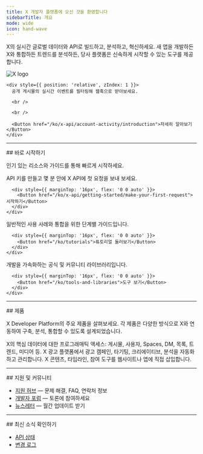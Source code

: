 ```yaml
---
title: X 개발자 플랫폼에 오신 것을 환영합니다
sidebarTitle: 개요
mode: wide
icon: hand-wave
---
```



X의 실시간 글로벌 데이터와 API로 빌드하고, 분석하고, 혁신하세요. 새 앱을 개발하든 X와 통합하든 트렌드를 분석하든, 당사 플랫폼은 신속하게 시작할 수 있는 도구를 제공합니다.

<Card title="필터링 스트림 웹훅: 지금 사용 가능" icon="bolt" iconType="solid">
  <div
    style={{
position: 'relative',
minHeight: '90px'
}}
  >
    <div
      style={{
position: 'absolute',
top: '25%',
left: '85%',
transform: 'translate(-50%, -50%)',
opacity: 0.10,
zIndex: 0,
width: '40%',
maxWidth: '320px',
pointerEvents: 'none',
filter: 'grayscale(1)'
}}
    >
      <img src="/logo/logo.svg" alt="X logo" style={{ width: '100%' }} />
    </div>

    <div style={{ position: 'relative', zIndex: 1 }}>
      공개 게시물의 실시간 이벤트를 필터링해 웹훅으로 받아보세요.

      <br />

      <br />

      <Button href="/ko/x-api/account-activity/introduction">자세히 알아보기</Button>
    </div>
  </div>
</Card>

---

<div id="jump-right-in">
  ## 바로 시작하기
</div>

인기 있는 리소스와 가이드를 통해 빠르게 시작하세요.

<div className="grid md:grid-cols-3 gap-6 my-8">
  <Card title="Quickstart" icon="rocket" iconType="solid" href="/ko/x-api/getting-started/make-your-first-request">
    <div style={{ minHeight: '120px', display: 'flex', flexDirection: 'column' }}>
      <div style={{ flex: '1 1 auto' }}>
        API 키를 만들고 몇 분 안에 X API에 첫 요청을 보내 보세요.
      </div>

      <div style={{ marginTop: '16px', flex: '0 0 auto' }}>
        <Button href="/ko/x-api/getting-started/make-your-first-request">시작하기</Button>
      </div>
    </div>
  </Card>

  <Card title="Tutorials" icon="book" iconType="solid" href="/ko/tutorials">
    <div style={{ minHeight: '120px', display: 'flex', flexDirection: 'column' }}>
      <div style={{ flex: '1 1 auto' }}>
        일반적인 사용 사례와 통합을 위한 단계별 가이드입니다.
      </div>

      <div style={{ marginTop: '16px', flex: '0 0 auto' }}>
        <Button href="/ko/tutorials">튜토리얼 둘러보기</Button>
      </div>
    </div>
  </Card>

  <Card title="Tools & SDKs" icon="toolbox" iconType="solid" href="/ko/tools-and-libraries">
    <div style={{ minHeight: '120px', display: 'flex', flexDirection: 'column' }}>
      <div style={{ flex: '1 1 auto' }}>
        개발을 가속화하는 공식 및 커뮤니티 라이브러리입니다.
      </div>

      <div style={{ marginTop: '16px', flex: '0 0 auto' }}>
        <Button href="/ko/tools-and-libraries">도구 보기</Button>
      </div>
    </div>
  </Card>
</div>

---

<div id="products">
  ## 제품
</div>

X Developer Platform의 주요 제품을 살펴보세요. 각 제품은 다양한 방식으로 X와 연동하여 구축, 분석, 통합할 수 있도록 설계되었습니다.

<CardGroup cols={3}>
  <Card title="X API" icon="square-x-twitter" iconType="solid" href="/ko/x-api/introduction">
    X의 핵심 데이터에 대한 프로그래매틱 액세스: 게시물, 사용자, Spaces, DM, 목록, 트렌드, 미디어 등.
  </Card>

  <Card title="X Ads API" icon="rectangle-ad" iconType="solid" href="/ko/x-ads-api/introduction">
    X 광고 플랫폼에서 광고 캠페인, 타기팅, 크리에이티브, 분석을 자동화하고 관리합니다.
  </Card>

  <Card title="X for Websites" icon="laptop-code" iconType="solid" href="https://developer.x.com/en/docs/twitter-for-websites.html">
    X 콘텐츠, 타임라인, 참여 도구를 웹사이트나 앱에 직접 삽입합니다.
  </Card>
</CardGroup>

---

<div id="support-community">
  ## 지원 및 커뮤니티
</div>

- [지원 허브](https://developer.x.com/en/support) — 문제 해결, FAQ, 연락처 정보
- [개발자 포럼](https://devcommunity.x.com) — 토론에 참여하세요
- [뉴스레터](https://docs.x.com/resources/newsletter) — 월간 업데이트 받기

---

<div id="stay-informed">
  ## 최신 소식 확인하기
</div>

- [API 상태](https://docs.x.com/status)
- [변경 로그](https://docs.x.com/changelog)